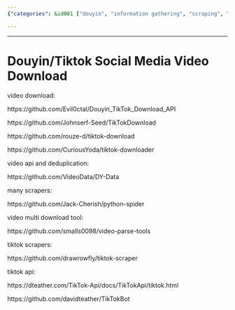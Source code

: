 ```yaml
---
{"categories": &id001 ["douyin", "information gathering", "scraping", "tiktok", "video scraping", "video source"], "category": "Video Downloading Tools", "date": "2022-05-05 02:23:53", "description": "This article discusses various resources and tools available for downloading TikTok videos, such as APIs, scrapers, deduplication tools, and multi-download utilities. These comments provide valuable information for anyone looking to download TikTok videos efficiently.", "tags": *id001, "title": "Douyin Or Tiktok Social Media Video Download"}

---
```


------

# Douyin/Tiktok Social Media Video Download

video download:

https://github.com/Evil0ctal/Douyin_TikTok_Download_API

https://github.com/Johnserf-Seed/TikTokDownload

https://github.com/rouze-d/tiktok-download

https://github.com/CuriousYoda/tiktok-downloader

video api and deduplication:

https://github.com/VideoData/DY-Data

many scrapers:

https://github.com/Jack-Cherish/python-spider

video multi download tool:

https://github.com/smalls0098/video-parse-tools

tiktok scrapers:

https://github.com/drawrowfly/tiktok-scraper

tiktok api:

https://dteather.com/TikTok-Api/docs/TikTokApi/tiktok.html

https://github.com/davidteather/TikTokBot

